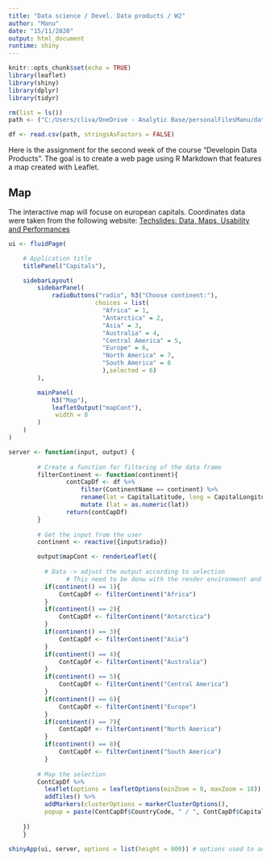 ```yaml
---
title: "Data science / Devel. Data products / W2"
author: "Manu"
date: "15/11/2020"
output: html_document
runtime: shiny
---
```


```r
knitr::opts_chunk$set(echo = TRUE)
library(leaflet)
library(shiny)
library(dplyr)
library(tidyr)
```

```r
rm(list = ls())
path <- ("C:/Users/cliva/OneDrive - Analytic Base/personalFilesManu/data_science/coursera_courses/data_scientist/9_developping_dataProducts/assignment/data/country-capitals.csv")

df <- read.csv(path, stringsAsFactors = FALSE)
```

Here is the assignment for the second week of the course "Developin Data Products". The goal is to create a web page using R Markdown that features a map created with Leaflet.


## Map
The interactive map will focuse on european capitals. Coordinates data were taken from the following website: [Techslides: Data, Maps, Usability and Performances](http://techslides.com/list-of-countries-and-capitals)


```r

ui <- fluidPage(

    # Application title
    titlePanel("Capitals"),

    sidebarLayout(
        sidebarPanel(
            radioButtons("radio", h3("Choose continent:"),
                        choices = list(
                          "Africa" = 1, 
                          "Antarctica" = 2,
                          "Asia" = 3,
                          "Australia" = 4,
                          "Central America" = 5, 
                          "Europe" = 6,
                          "North America" = 7,
                          "South America" = 8
                          ),selected = 6)
        ),

        mainPanel(
            h3("Map"),
            leafletOutput("mapCont"), 
             width = 8
        )
    )
)

server <- function(input, output) {
        
        # Create a function for filtering of the data frame
        filterContinent <- function(continent){
                contCapDf <- df %>%
                    filter(ContinentName == continent) %>%
                    rename(lat = CapitalLatitude, long = CapitalLongitude) %>%
                    mutate (lat = as.numeric(lat))
                return(contCapDf)
        }
        
        # Get the input from the user
        continent <- reactive({input$radio})

        output$mapCont <- renderLeaflet({
            
          # Data -> adjust the output according to selection
                # This need to be donw with the render environment and the call is a fun : continent()
          if(continent() == 1){
              ContCapDf <- filterContinent("Africa")    
          }
          if(continent() == 2){
              ContCapDf <- filterContinent("Antarctica")    
          }
          if(continent() == 3){
              ContCapDf <- filterContinent("Asia")    
          }
          if(continent() == 4){
              ContCapDf <- filterContinent("Australia")    
          }
          if(continent() == 5){
              ContCapDf <- filterContinent("Central America")    
          }
          if(continent() == 6){
              ContCapDf <- filterContinent("Europe")    
          }
          if(continent() == 7){
              ContCapDf <- filterContinent("North America")    
          }
          if(continent() == 8){
              ContCapDf <- filterContinent("South America")    
          }
        
        # Map the selection   
        ContCapDf %>%
          leaflet(options = leafletOptions(minZoom = 0, maxZoom = 18)) %>%
          addTiles() %>%
          addMarkers(clusterOptions = markerClusterOptions(), 
          popup = paste(ContCapDf$CountryCode, " / ", ContCapDf$CapitalName))
      
    })
    }

shinyApp(ui, server, options = list(height = 800)) # options used to adjust the size of the embedded shiny app in rmd

```


